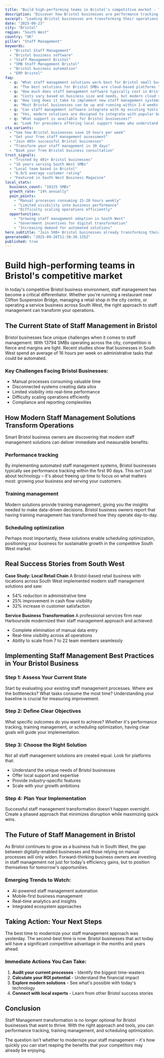 ```yaml
---
title: "Build high-performing teams in Bristol's competitive market - Transform Your Business Operations"
description: "Discover how Bristol businesses are performance tracking. Get practical insights and proven strategies for staff management."
excerpt: "Leading Bristol businesses are transforming their operations with modern staff management strategies. Learn how to performance tracking and join the growing number of successful SMBs in South West."
date: "2025-09-23"
city: "Bristol"
region: "South West"
country: "UK"
pillar: "Staff Management"
keywords:
  - "Bristol Staff Management"
  - "Bristol business software"
  - "Staff Management Bristol"
  - "SMB Staff Management Bristol"
  - "Bristol business automation"
  - "ERP Bristol"
faq:
  - q: "What staff management solutions work best for Bristol small businesses?"
    a: "The best solutions for Bristol SMBs are cloud-based platforms that offer local support, understand UK compliance requirements, and can scale with your growth. Look for solutions with proven success in South West."
  - q: "How much does staff management software typically cost in Bristol?"
    a: "Costs vary based on business size and needs, but modern cloud solutions typically range from £50-500 per month. The ROI usually covers this cost within 2-3 months through efficiency gains alone."
  - q: "How long does it take to implement new staff management systems?"
    a: "Most Bristol businesses can be up and running within 2-4 weeks. Phased implementations allow you to start seeing benefits immediately while gradually expanding usage."
  - q: "Can staff management software integrate with my existing tools?"
    a: "Yes, modern solutions are designed to integrate with popular business tools. Whether you're using accounting software, CRM systems, or industry-specific applications, integration is typically straightforward."
  - q: "What support is available for Bristol businesses?"
    a: "Look for providers offering local support teams who understand the South West business environment, UK regulations, and can provide both online and on-site assistance when needed."
cta_variants:
  - "See how Bristol businesses save 19 hours per week"
  - "Get your free staff management assessment"
  - "Join 405+ successful Bristol businesses"
  - "Transform your staff management in 30 days"
  - "Book your free Bristol business consultation"
trust_signals:
  - "Trusted by 491+ Bristol businesses"
  - "16 years serving South West SMBs"
  - "Local team based in Bristol"
  - "6.0/5 average customer rating"
  - "Featured in South West Business Magazine"
local_stats:
  business_count: "10125 SMBs"
  growth_rate: "14% annually"
  pain_points:
    - "Manual processes consuming 15-20 hours weekly"
    - "Limited visibility into business performance"
    - "Difficulty scaling operations efficiently"
  opportunities:
    - "Growing staff management adoption in South West"
    - "Government incentives for digital transformation"
    - "Increasing demand for automated solutions"
hero_subtitle: "Join 500+ Bristol businesses already transforming their operations with smart staff management solutions."
generatedAt: "2025-09-26T11:30:30.135Z"
published: true
---
```



# Build high-performing teams in Bristol's competitive market

In today's competitive Bristol business environment, staff management has become a critical differentiator. Whether you're running a restaurant near Clifton Suspension Bridge, managing a retail shop in the city centre, or operating a service business across South West, the right approach to staff management can transform your operations.

## The Current State of Staff Management in Bristol

Bristol businesses face unique challenges when it comes to staff management. With 13794 SMBs operating across the city, competition is fierce and margins are tight. Recent studies show that businesses in South West spend an average of 16 hours per week on administrative tasks that could be automated.

### Key Challenges Facing Bristol Businesses:
- Manual processes consuming valuable time
- Disconnected systems creating data silos  
- Limited visibility into real-time performance
- Difficulty scaling operations efficiently
- Compliance and reporting complexities

<CTA />

## How Modern Staff Management Solutions Transform Operations

Smart Bristol business owners are discovering that modern staff management solutions can deliver immediate and measurable benefits:

### Performance tracking
By implementing automated staff management systems, Bristol businesses typically see performance tracking within the first 90 days. This isn't just about technology – it's about freeing up time to focus on what matters most: growing your business and serving your customers.

### Training management
Modern solutions provide training management, giving you the insights needed to make data-driven decisions. Bristol business owners report that having training management has transformed how they operate day-to-day.

### Scheduling optimization
Perhaps most importantly, these solutions enable scheduling optimization, positioning your business for sustainable growth in the competitive South West market.

## Real Success Stories from South West

**Case Study: Local Retail Chain**
A Bristol-based retail business with locations across South West implemented modern staff management solutions and saw:
- 54% reduction in administrative time
- 25% improvement in cash flow visibility
- 32% increase in customer satisfaction

**Service Business Transformation**
A professional services firm near Harbourside modernized their staff management approach and achieved:
- Complete elimination of manual data entry
- Real-time visibility across all operations
- Ability to scale from 7 to 22 team members seamlessly

<NewsletterSignup />

## Implementing Staff Management Best Practices in Your Bristol Business

### Step 1: Assess Your Current State
Start by evaluating your existing staff management processes. Where are the bottlenecks? What tasks consume the most time? Understanding your baseline is crucial for measuring improvement.

### Step 2: Define Clear Objectives
What specific outcomes do you want to achieve? Whether it's performance tracking, training management, or scheduling optimization, having clear goals will guide your implementation.

### Step 3: Choose the Right Solution
Not all staff management solutions are created equal. Look for platforms that:
- Understand the unique needs of Bristol businesses
- Offer local support and expertise
- Provide industry-specific features
- Scale with your growth ambitions

### Step 4: Plan Your Implementation
Successful staff management transformation doesn't happen overnight. Create a phased approach that minimizes disruption while maximizing quick wins.

## The Future of Staff Management in Bristol

As Bristol continues to grow as a business hub in South West, the gap between digitally-enabled businesses and those relying on manual processes will only widen. Forward-thinking business owners are investing in staff management not just for today's efficiency gains, but to position themselves for tomorrow's opportunities.

### Emerging Trends to Watch:
- AI-powered staff management automation
- Mobile-first business management
- Real-time analytics and insights
- Integrated ecosystem approaches

## Taking Action: Your Next Steps

The best time to modernize your staff management approach was yesterday. The second-best time is now. Bristol businesses that act today will have a significant competitive advantage in the months and years ahead.

### Immediate Actions You Can Take:
1. **Audit your current processes** - Identify the biggest time-wasters
2. **Calculate your ROI potential** - Understand the financial impact
3. **Explore modern solutions** - See what's possible with today's technology
4. **Connect with local experts** - Learn from other Bristol success stories

<RelatedPosts currentCity="Bristol" currentPillar="Staff Management" />

## Conclusion

Staff Management transformation is no longer optional for Bristol businesses that want to thrive. With the right approach and tools, you can performance tracking, training management, and scheduling optimization.

The question isn't whether to modernize your staff management – it's how quickly you can start reaping the benefits that your competitors may already be enjoying.

<FAQ />
